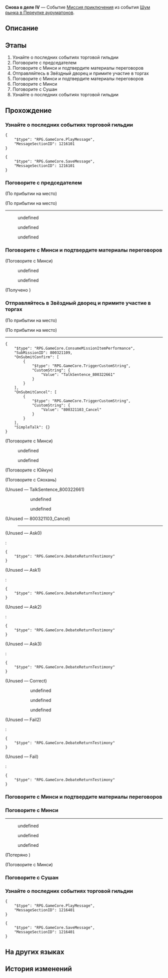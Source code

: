 {{Дополнить|Диалоги.}}
{{Миссия Инфобокс
|id              = 8003211
|Название        = 
|Изображение     = Миссия Освоения Снова в деле IV.png
|Тип             = Миссия приключения
|События         = Шум рынка в Переулке ауруматонов
|Глава           = Шум рынка в Переулке ауруматонов
|Условия         = Завершена [[Миссия приключения]] ''[[Снова в деле IV]]''
|Персонажи       = Минси; Первопроходец; Председатель-ауруматон; Сушан; Сяохань; Юйкун
|СтартЛокация    = Переулок ауруматонов
|Мир             = Лофу Сяньчжоу
|Локации         = Переулок ауруматонов
|Предыдущая      = 
|Следующая       = ???
|Награды         = Опыт Освоения*200; Звёздный нефрит*40; Путеводитель путешественника*5; Утраченный кристалл*5; "Paean of Indulgence"*1 { text = Paean of Indulgence }; Кредиты*45 000
}}
'''Снова в деле IV''' — Событие [[Миссия приключения]] из события [[Шум рынка в Переулке ауруматонов]].

==Описание==
{{Описание|<!--официальное описание из Перекрёстка судеб-->}}

==Этапы==
# Узнайте о последних событиях торговой гильдии
# Поговорите с председателем
# Поговорите с Минси и подтвердите материалы переговоров
# Отправляйтесь в Звёздный дворец и примите участие в торгах
# Поговорите с Минси и подтвердите материалы переговоров
# Поговорите с Минси
# Поговорите с Сушан
# Узнайте о последних событиях торговой гильдии

==Прохождение==
{{Дополнить}}


===Узнайте о последних событиях торговой гильдии===
{{Описание миссии|локация=Переулок ауруматонов|В Переулке ауруматонов должно было появиться что-то новенькое. Не хотите проверить?<br />Регулярно посещайте Переулок ауруматонов.}}
{{Диалог Начало}}
<pre>{
	"$type": "RPG.GameCore.PlayMessage",
	"MessageSectionID": 1216101
}</pre>
<pre>{
	"$type": "RPG.GameCore.SaveMessage",
	"MessageSectionID": 1216101
}</pre>
{{Диалог Конец}}

===Поговорите с председателем===
{{Описание миссии|локация=Переулок ауруматонов|Скоро вы будете участвовать в торгах от имени торговой гильдии. Председатель желает поговорить с вами.<br />Он доверил вам такую важную миссию, потому что доверяет вам. Послушайте, что он хочет сказать.}}
{{Диалог Начало}}
;(По прибытии на место)

;(По прибытии на место)
----
<!--Unknown TalkSentence: 800322601-->
<!--Unknown TalkSentence: 800322602-->
:{{Диалог|Стрелка}} undefined
:{{Диалог|Стрелка}} undefined
::<!--0.8-second delay-->
:<!--Unknown TalkSentence: 800322605-->
:{{Диалог|Стрелка}} undefined
::<!--0.8-second delay-->
:<!--Unknown TalkSentence: 800322607-->
<!--Unknown TalkSentence: 800322608-->
<!--Unknown TalkSentence: 800322609-->
<!--Unknown TalkSentence: 800322610-->
{{Диалог Конец}}

===Поговорите с Минси и подтвердите материалы переговоров===
{{Описание миссии|локация=Центральная гавань Приюта звёздных яликов|Приближается время переговоров. Сначала вам следует ознакомиться со всеми материалами.<br />Обсудите их с госпожой секретарём и постарайтесь получить преимущество в предстоящей словесной перепалке.}}
{{Диалог Начало}}

;(Поговорите с Минси)
<!--Unknown TalkSentence: 800322631-->
<!--Unknown TalkSentence: 800322632-->
<!--Unknown TalkSentence: 800322633-->
<!--Unknown TalkSentence: 800322634-->
:{{Диалог|Стрелка}} undefined
:<!--Unknown TalkSentence: 800322636-->
:<!--Unknown TalkSentence: 800322638-->
:{{Диалог|Выход}} undefined

;(Получено {{Item|Депозит гильдии для участия в аукционе|20|x=1|text=Депозит гильдии для участия в аукционе}})
{{Диалог Конец}}

===Отправляйтесь в Звёздный дворец и примите участие в торгах===
{{Описание миссии|локация=Звёздный дворец|Юйкун уже давно ждёт в Звёздном дворце.<br />Вы получили достаточное финансирование. Теперь вы можете сделать ставку на Переулок ауруматонов против КММ.}}
{{Диалог Начало}}
;(По прибытии на место)

;(По прибытии на место)
----
<!--Unknown TalkSentence: 800322661-->
<!--Unknown TalkSentence: 800322662-->
<pre>{
	"$type": "RPG.GameCore.ConsumeMissionItemPerformance",
	"SubMissionID": 800321109,
	"OnSubmitConfirm": [
		{
			"$type": "RPG.GameCore.TriggerCustomString",
			"CustomString": {
				"Value": "TalkSentence_800322661"
			}
		}
	],
	"OnSubmitCancel": [
		{
			"$type": "RPG.GameCore.TriggerCustomString",
			"CustomString": {
				"Value": "800321103_Cancel"
			}
		}
	],
	"SimpleTalk": {}
}</pre>

;(Поговорите с Минси)
<!--Unknown TalkSentence: 800322631-->
<!--Unknown TalkSentence: 800322632-->
<!--Unknown TalkSentence: 800322633-->
<!--Unknown TalkSentence: 800322634-->
:{{Диалог|Стрелка}} undefined
:<!--Unknown TalkSentence: 800322636-->
:<!--Unknown TalkSentence: 800322638-->
:{{Диалог|Выход}} undefined

;(Поговорите с Юйкун)
<!--Unknown TalkSentence: 800322650-->

;(Поговорите с Сяохань)
<!--Unknown TalkSentence: 800322651-->
;(Unused &mdash; TalkSentence_800322661)
:{{Чёрный экран|undefined}}
::{{Чёрный экран|undefined}}
:<!--Unknown TalkSentence: 800322661-->
:<!--Unknown TalkSentence: 800322662-->
:<!--Unknown TalkSentence: 800322663-->
:<!--Unknown TalkSentence: 800322664-->
:<!--Unknown TalkSentence: 800322665-->
:<!--Unknown TalkSentence: 800322666-->
::{{Диалог|Стрелка}} undefined
::<!--Unknown TalkSentence: 800322668-->
::<!--Unknown TalkSentence: 800322669-->
::<!--Unknown TalkSentence: 800322670-->
::<!--Unknown TalkSentence: 800322671-->
::<!--Unknown TalkSentence: 800322672-->
::<!--Unknown TalkSentence: 800322673-->
:::{{tx}}
::{{Диалог|Стрелка}} undefined
::<!--Unknown TalkSentence: 800322671-->
::<!--Unknown TalkSentence: 800322672-->
::<!--Unknown TalkSentence: 800322673-->
:::{{tx}}
:<!--Unknown TalkSentence: 800322671-->
:<!--Unknown TalkSentence: 800322672-->
:<!--Unknown TalkSentence: 800322673-->
::{{tx}}

;(Unused &mdash; 800321103_Cancel)
:----

;(Unused &mdash; Ask0)
:{{tx}}
:<pre>{
	"$type": "RPG.GameCore.DebateReturnTestimony"
}</pre>

;(Unused &mdash; Ask1)
:{{tx}}
:<pre>{
	"$type": "RPG.GameCore.DebateReturnTestimony"
}</pre>

;(Unused &mdash; Ask2)
:{{tx}}
:<pre>{
	"$type": "RPG.GameCore.DebateReturnTestimony"
}</pre>

;(Unused &mdash; Ask3)
:{{tx}}
:<pre>{
	"$type": "RPG.GameCore.DebateReturnTestimony"
}</pre>

;(Unused &mdash; Correct)
<!--Unknown TalkSentence: 800322701-->
:<!--Unknown TalkSentence: 800322702-->
:<!--Unknown TalkSentence: 800322703-->
:<!--Unknown TalkSentence: 800322704-->
:<!--Unknown TalkSentence: 800322705-->
:<!--Unknown TalkSentence: 800322706-->
:<!--Unknown TalkSentence: 800322707-->
:<!--Unknown TalkSentence: 800322708-->
:<!--Unknown TalkSentence: 800322709-->
:<!--Unknown TalkSentence: 800322710-->
:<!--Unknown TalkSentence: 800322711-->
:<!--Unknown TalkSentence: 800322712-->
:<!--Unknown TalkSentence: 800322713-->
:<!--Unknown TalkSentence: 800322714-->
:<!--Unknown TalkSentence: 800322715-->
:<!--Unknown TalkSentence: 800322716-->
:<!--Unknown TalkSentence: 800322717-->
:<!--Unknown TalkSentence: 800322718-->
:<!--Unknown TalkSentence: 800322719-->
:<!--Unknown TalkSentence: 800322720-->
:<!--Unknown TalkSentence: 800322721-->
:<!--Unknown TalkSentence: 800322722-->
:<!--Unknown TalkSentence: 800322723-->
:<!--Unknown TalkSentence: 800322724-->
:<!--Unknown TalkSentence: 800322725-->
:<!--Unknown TalkSentence: 800322726-->
:<!--Unknown TalkSentence: 800322727-->
:<!--Unknown TalkSentence: 800322728-->
:<!--Unknown TalkSentence: 800322729-->
:<!--Unknown TalkSentence: 800322730-->
::{{Диалог|Стрелка}} undefined
::{{Диалог|Стрелка}} undefined
::{{Диалог|Стрелка}} undefined

;(Unused &mdash; Fail2)
:{{tx}}
:<pre>{
	"$type": "RPG.GameCore.DebateReturnTestimony"
}</pre>

;(Unused &mdash; Fail)
:{{tx}}
:<pre>{
	"$type": "RPG.GameCore.DebateReturnTestimony"
}</pre>
{{Диалог Конец}}

===Поговорите с Минси и подтвердите материалы переговоров===
{{Описание миссии|локация=Звёздный дворец|Приближается время переговоров. Сначала вам следует ознакомиться со всеми материалами.<br />Обсудите их с госпожой секретарём и постарайтесь получить преимущество в предстоящей словесной перепалке.}}
{{Диалог Начало}}
{{Диалог Конец}}

===Поговорите с Минси===
{{Описание миссии|локация=Центральная гавань Приюта звёздных яликов|Завершились открытые торги в Звёздном дворце. Неизвестно, принесёт ли вся ваша тяжёлая работа результат. Нужно подождать официальных заявлений от Звёздного дворца.<br />Минси, кажется, сама на себя не похожа. Спросите её, в чём причина.}}
{{Диалог Начало}}
----
<!--Unknown TalkSentence: 800322801-->
<!--Unknown TalkSentence: 800322802-->
<!--Unknown TalkSentence: 800322803-->
:{{Диалог|Стрелка}} undefined
:{{Диалог|Стрелка}} undefined
:{{Диалог|Стрелка}} undefined
;(Потеряно {{Item|Совместная акция с «Величайшими специями»|20|x=1|text=Совместная акция с «Величайшими специями»}})

;(Поговорите с Минси)
{{Диалог Конец}}

===Поговорите с Сушан===
{{Описание миссии|локация=Центральная гавань Приюта звёздных яликов|Завершились открытые торги в Звёздном дворце. Неизвестно, принесёт ли вся ваша тяжёлая работа результат. Нужно подождать официальных заявлений от Звёздного дворца.<br />Вечно воинственная Сушан, вероятно, не ожидала, что однажды станет переговорщиком. Поговорите с ней.}}
{{Диалог Начало}}

{{Диалог Конец}}

===Узнайте о последних событиях торговой гильдии===
{{Описание миссии|локация=Переулок ауруматонов|В Переулке ауруматонов должно было появиться что-то новенькое. Не хотите проверить?<br />Регулярно посещайте Переулок ауруматонов.}}
{{Диалог Начало}}
<pre>{
	"$type": "RPG.GameCore.PlayMessage",
	"MessageSectionID": 1216401
}</pre>
<pre>{
	"$type": "RPG.GameCore.SaveMessage",
	"MessageSectionID": 1216401
}</pre>
{{Диалог Конец}}

==На других языках==
{{На других языках
|en   = Back in Business (IV)
|zhs  = 金戺重喧•其四
|zht  = 金戺重喧•其四
|ja   = 金庭、喧騒を重ねて・その4
|ko   = 다시 부흥하는 금빛•4
|es   = De nuevo en activo&nbsp;IV
|fr   = Les affaires reprennent (IV)
|ru   = Снова в деле IV
|th   = คืนสู่ความรุ่งเรือง 4
|vi   = Huyên Náo Trở Lại 4
|de   = Wieder im Geschäft 4
|id   = Hiruk Pikuk yang Kembali Bergaung 4
|pt   = De Volta aos Negócios (IV)
}}

==История изменений==
{{История изменений|2.7}}

